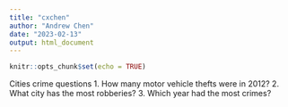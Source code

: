 ```yaml
---
title: "cxchen"
author: "Andrew Chen"
date: "2023-02-13"
output: html_document
---
```


```r
knitr::opts_chunk$set(echo = TRUE)
```
Cities crime questions
1. How many motor vehicle thefts were in 2012?
2. What city has the most robberies?
3. Which year had the most crimes?
